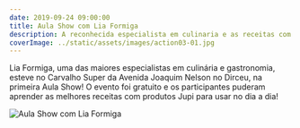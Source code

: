 ```yaml
---
date: 2019-09-24 09:00:00
title: Aula Show com Lia Formiga
description: A reconhecida especialista em culinaria e as receitas com produtos JUPI pra você usar no seu dia-a-dia.
coverImage: ../static/assets/images/action03-01.jpg
---
```


Lia Formiga, uma das maiores especialistas em culinária e gastronomia, esteve no Carvalho Super da Avenida Joaquim Nelson no Dirceu, na primeira Aula Show! O evento foi gratuito e os participantes puderam aprender as melhores receitas com produtos Jupi para usar no dia a dia!

![Aula Show com Lia Formiga](../static/assets/images/action03-02.jpg)
